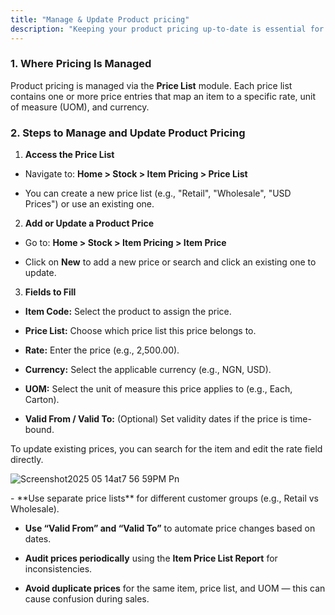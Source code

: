 ```yaml
---
title: "Manage & Update Product pricing"
description: "Keeping your product pricing up-to-date is essential for accurate sales, quotations, and reporting. The CGIC App provides an easy-to-use interface to manage and update product prices across multiple price lists and currencies."
---
```


### 1. Where Pricing Is Managed

Product pricing is managed via the **Price List** module. Each price list contains one or more price entries that map an item to a specific rate, unit of measure (UOM), and currency.

### 2. Steps to Manage and Update Product Pricing

1. **Access the Price List**

- Navigate to:  **Home \> Stock \> Item Pricing \> Price List**

- You can create a new price list (e.g., "Retail", "Wholesale", "USD Prices") or use an existing one.

2. **Add or Update a Product Price**

- Go to:  **Home \> Stock \> Item Pricing \> Item Price**

- Click on **New** to add a new price or search and click an existing one to update.

3. **Fields to Fill**

- **Item Code:** Select the product to assign the price.

- **Price List:** Choose which price list this price belongs to.

- **Rate:** Enter the price (e.g., 2,500.00).

- **Currency:** Select the applicable currency (e.g., NGN, USD).

- **UOM:** Select the unit of measure this price applies to (e.g., Each, Carton).

- **Valid From / Valid To:** (Optional) Set validity dates if the price is time-bound.

<Note>
  To update existing prices, you can search for the item and edit the rate field directly.
</Note>

![Screenshot2025 05 14at7 56 59PM Pn](/images/Screenshot2025-05-14at7.56.59PM.png)

<Accordion title="Best Practices">
  - **Use separate price lists** for different customer groups (e.g., Retail vs Wholesale).

  - **Use “Valid From” and “Valid To”** to automate price changes based on dates.

  - **Audit prices periodically** using the **Item Price List Report** for inconsistencies.

  - **Avoid duplicate prices** for the same item, price list, and UOM — this can cause confusion during sales.
</Accordion>